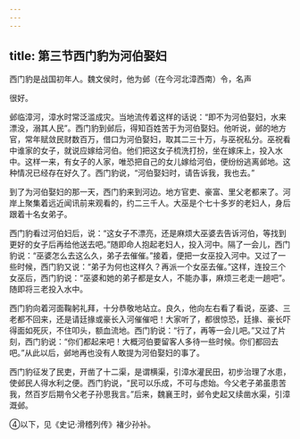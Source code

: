```yaml
---
---
---
```

title: 第三节西门豹为河伯娶妇
---



西门豹是战国初年人。魏文侯时，他为邺（在今河北漳西南）令，名声

很好。

邺临漳河，漳水时常泛滥成灾。当地流传着这样的话说：“即不为河伯娶妇，水来漂没，溺其人民”。西门豹到邺后，得知百姓苦于为河伯娶妇。他听说，邺的地方官，常年赋敛民财数百万，借口为河伯娶妇，取其二三十万，与巫祝私分。巫祝看中谁家的女子，就说应嫁给河伯。他们把这女子梳洗打扮，坐在嫁床上，投入水中。这样一来，有女子的人家，唯恐把自己的女儿嫁给河伯，便纷纷逃离邺地。这种情况已经存在好久了。西门豹说，“河伯娶妇时，请告诉我，我也去。”

到了为河伯娶妇的那一天，西门豹来到河边。地方官吏、豪富、里父老都来了。河岸上聚集着远近闻讯前来观看的，约二三千人。大巫是个七十多岁的老妇人，身后跟着十名女弟子。

西门豹看过河伯妇后，说：“这女子不漂亮，还是麻烦大巫婆去告诉河伯，等找到更好的女子后再给他送去吧。”随即命人抱起老妇人，投入河中。隔了一会儿，西门豹说：“巫婆怎么去这么久，弟子去催催。”接着，便把一女巫投入河中。又过了一些时候，西门豹又说：“弟子为何也这样久？再派一个女巫去催。”这样，连投三个女巫后，西门豹说：“巫婆和她的弟子都是女人，不能办事，麻烦三老走一趟吧”。随即将三老投入水中。

西门豹向着河面鞠躬礼拜，十分恭敬地站立。良久，他向左右看了看说，巫婆、三老都不回来，还是请廷掾或豪长入河催催吧！大家听了，都很惊恐，廷掾、豪长吓得面如死灰，不住叩头，额血流地。西门豹说：“行了，再等一会儿吧。”又过了片刻，西门豹说：“你们都起来吧！大概河伯要留客人多待一些时候。你们都回去吧。”从此以后，邺地再也没有人敢提为河伯娶妇的事了。

西门豹征发了民吏，开凿了十二渠，是谓横渠，引漳水灌民田，初步治理了水患，使邺民人得水利之便。西门豹说，“民可以乐成，不可与虑始。今父老子弟虽患苦我，然百岁后期令父老子孙思我言。”后来，魏襄王时，邺令史起又续凿水渠，引漳溉邺。

④以下，见《史记·滑稽列传》褚少孙补。